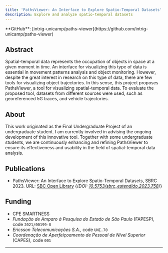 ```yaml
---
title: 'PathsViewer: An Interface to Explore Spatio-Temporal Datasets'
description: Explore and analyze spatio-temporal datasets
---
```



<BlogHeader />

<Callout type='info'>
  **GitHub**: [intrig-unicamp/paths-viewer](https://github.com/intrig-unicamp/paths-viewer)
</Callout>

## Abstract
Spatial-temporal data represents the occupation of objects in space at a given moment in time. An interface for visualizing this type of data is essential in movement patterns analysis and object monitoring. However, despite the great interest in research on this type of data, there are few tools for visualizing object trajectories. In this sense, this project proposes PathsViewer, a tool for visualizing spatial-temporal data. To evaluate the proposed tool, datasets from different sources were used, such as georeferenced 5G traces, and vehicle trajectories.

## About
This work originated as the Final Undergraduate Project of an undergraduate student. I am currently involved in advising the ongoing development of this innovative tool. Together with some undergraduate students, we are continuously enhancing and refining PathsViewer to ensure its effectiveness and usability in the field of spatial-temporal data analysis.

## Publications
- PathsViewer: An Interface to Explore Spatio-Temporal Datasets, SBRC 2023. URL: [SBC Open Library](https://sol.sbc.org.br/index.php/sbrc_estendido/article/view/24630) {/*DOI: [10.5753/sbrc_estendido.2023.758](https://doi.org/10.5753/sbrc_estendido.2023.758)*/}

## Funding
- CPE SMARTNESS
- _Fundação de Amparo à Pesquisa do Estado de São Paulo_ (FAPESP), code `2021/00199-8`
- _Ericsson Telecomunicações S.A._, code `UNI.70`
- _Coordenação de Aperfeiçoamento de Pessoal de Nível Superior_ (CAPES), code `001`

---

<Giscus />
